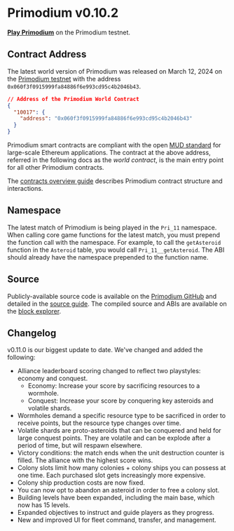 # Primodium v0.10.2

[**Play Primodium**](https://www.primodium.com) on the Primodium testnet.

## Contract Address

The latest world version of Primodium was released on March 12, 2024 on the [Primodium testnet](./world-extension/deploy.mdx) with the address `0x060f3f0915999fa84886f6e993cd95c4b2046b43`.

```json copy
// Address of the Primodium World Contract
{
  "10017": {
    "address": "0x060f3f0915999fa84886f6e993cd95c4b2046b43"
  }
}
```

Primodium smart contracts are compliant with the open [MUD standard](https://www.mud.dev) for large-scale Ethereum applications. The contract at the above address, referred in the following docs as the _world contract_, is the main entry point for all other Primodium contracts.

The [contracts overview guide](./overview-contracts.mdx) describes Primodium contract structure and interactions.

## Namespace

The latest match of Primodium is being played in the `Pri_11` namespace. When calling core game functions for the latest match, you must prepend the function call with the namespace. For example, to call the `getAsteroid` function in the `Asteroid` table, you would call `Pri_11__getAsteroid`. The ABI should already have the namespace prepended to the function name.

## Source

Publicly-available source code is available on the [Primodium GitHub](https://github.com/primodiumxyz/developer/tree/main@primodiumxyz/contracts) and detailed in the [source guide](./overview-source.mdx). The compiled source and ABIs are available on the [block explorer](https://primodium-sepolia.explorer.caldera.xyz/address/0x060f3f0915999fa84886f6e993cd95c4b2046b43?tab=contract).

## Changelog

v0.11.0 is our biggest update to date. We've changed and added the following:

- Alliance leaderboard scoring changed to reflect two playstyles: economy and conquest.
  - Economy: Increase your score by sacrificing resources to a wormhole.
  - Conquest: Increase your score by conquering key asteroids and volatile shards.
- Wormholes demand a specific resource type to be sacrificed in order to receive points, but the resource type changes over time.
- Volatile shards are proto-asteroids that can be conquered and held for large conquest points. They are volatile and can be explode after a period of time, but will respawn elsewhere.
- Victory conditions: the match ends when the unit destruction counter is filled. The alliance with the highest score wins.
- Colony slots limit how many colonies + colony ships you can possess at one time. Each purchased slot gets increasingly more expensive.
- Colony ship production costs are now fixed.
- You can now opt to abandon an asteroid in order to free a colony slot.
- Building levels have been expanded, including the main base, which now has 15 levels.
- Expanded objectives to instruct and guide players as they progress.
- New and improved UI for fleet command, transfer, and management.
